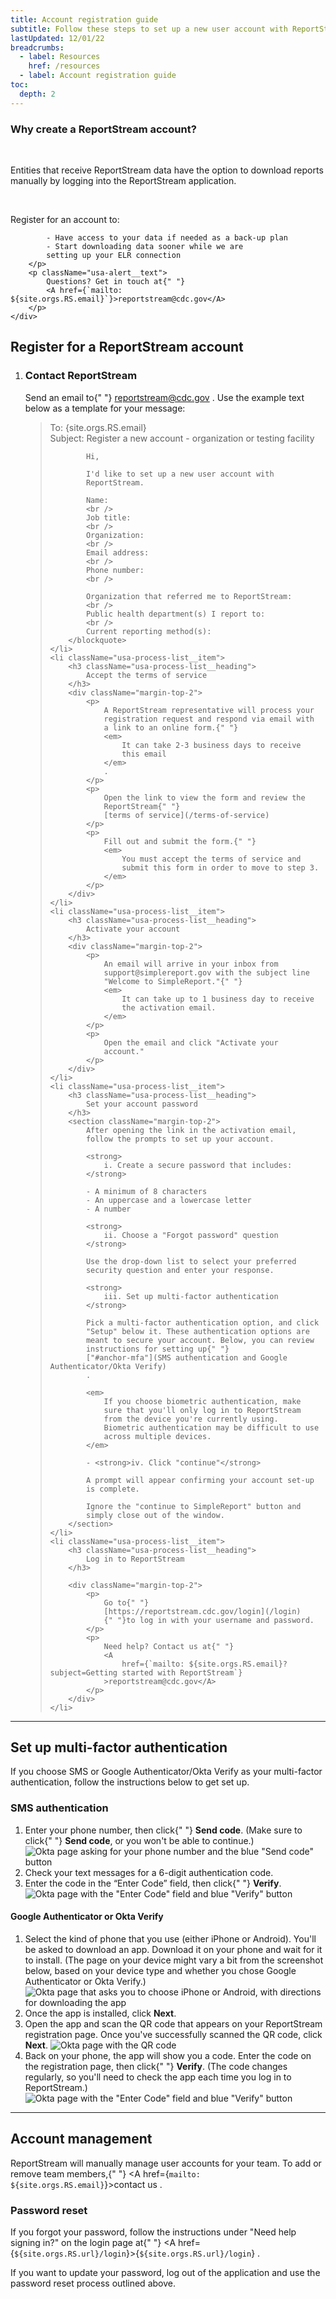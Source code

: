 ```yaml
---
title: Account registration guide
subtitle: Follow these steps to set up a new user account with ReportStream.
lastUpdated: 12/01/22
breadcrumbs:
  - label: Resources
    href: /resources
  - label: Account registration guide
toc:
  depth: 2
---
```


<div className="usa-alert usa-alert--info margin-bottom-6 measure-6">
    <div className="usa-alert__body">
        <h3 className="usa-alert__heading font-body-md margin-top-05">
            Why create a ReportStream account?
        </h3>
        <br />
        <p className="usa-alert__text">
            Entities that receive ReportStream data have the
            option to download reports manually by logging into
            the ReportStream application.
        </p>
        <br />
        <p className="usa-alert__text">
            Register for an account to:

            - Have access to your data if needed as a back-up plan
            - Start downloading data sooner while we are
            setting up your ELR connection
        </p>
        <p className="usa-alert__text">
            Questions? Get in touch at{" "}
            <A href={`mailto: ${site.orgs.RS.email}`}>reportstream@cdc.gov</A>
        </p>
    </div>
</div>

## Register for a ReportStream account

<ol className="usa-process-list rs-process-list__documentation">
    <li className="usa-process-list__item">
        <h3 className="usa-process-list__heading">
            Contact ReportStream
        </h3>
        <p className="margin-top-05">
            Send an email to{" "}
            <A href={`mailto: ${site.orgs.RS.email}?subject=Register a new account: organization or testing facility`}>reportstream@cdc.gov</A>
            . Use the example text below as a template for your
            message:
        </p>
        <blockquote className="rs-blockquote__documentation">
            To: {site.orgs.RS.email}
            <br />
            Subject: Register a new account - organization
            or testing facility

            Hi,

            I'd like to set up a new user account with
            ReportStream.

            Name:
            <br />
            Job title:
            <br />
            Organization:
            <br />
            Email address:
            <br />
            Phone number:
            <br />

            Organization that referred me to ReportStream:
            <br />
            Public health department(s) I report to:
            <br />
            Current reporting method(s):
        </blockquote>
    </li>
    <li className="usa-process-list__item">
        <h3 className="usa-process-list__heading">
            Accept the terms of service
        </h3>
        <div className="margin-top-2">
            <p>
                A ReportStream representative will process your
                registration request and respond via email with
                a link to an online form.{" "}
                <em>
                    It can take 2-3 business days to receive
                    this email
                </em>
                .
            </p>
            <p>
                Open the link to view the form and review the
                ReportStream{" "}
                [terms of service](/terms-of-service)
            </p>
            <p>
                Fill out and submit the form.{" "}
                <em>
                    You must accept the terms of service and
                    submit this form in order to move to step 3.
                </em>
            </p>
        </div>
    </li>
    <li className="usa-process-list__item">
        <h3 className="usa-process-list__heading">
            Activate your account
        </h3>
        <div className="margin-top-2">
            <p>
                An email will arrive in your inbox from
                support@simplereport.gov with the subject line
                "Welcome to SimpleReport."{" "}
                <em>
                    It can take up to 1 business day to receive
                    the activation email.
                </em>
            </p>
            <p>
                Open the email and click "Activate your
                account."
            </p>
        </div>
    </li>
    <li className="usa-process-list__item">
        <h3 className="usa-process-list__heading">
            Set your account password
        </h3>
        <section className="margin-top-2">
            After opening the link in the activation email,
            follow the prompts to set up your account.

            <strong>
                i. Create a secure password that includes:
            </strong>

            - A minimum of 8 characters
            - An uppercase and a lowercase letter
            - A number

            <strong>
                ii. Choose a "Forgot password" question
            </strong>

            Use the drop-down list to select your preferred
            security question and enter your response.

            <strong>
                iii. Set up multi-factor authentication
            </strong>

            Pick a multi-factor authentication option, and click
            "Setup" below it. These authentication options are
            meant to secure your account. Below, you can review
            instructions for setting up{" "}
            ["#anchor-mfa"](SMS authentication and Google Authenticator/Okta Verify)
            .
            
            <em>
                If you choose biometric authentication, make
                sure that you'll only log in to ReportStream
                from the device you're currently using.
                Biometric authentication may be difficult to use
                across multiple devices.
            </em>

            - <strong>iv. Click "continue"</strong>

            A prompt will appear confirming your account set-up
            is complete.

            Ignore the "continue to SimpleReport" button and
            simply close out of the window.
        </section>
    </li>
    <li className="usa-process-list__item">
        <h3 className="usa-process-list__heading">
            Log in to ReportStream
        </h3>

        <div className="margin-top-2">
            <p>
                Go to{" "}
                [https://reportstream.cdc.gov/login](/login)
                {" "}to log in with your username and password.
            </p>
            <p>
                Need help? Contact us at{" "}
                <A
                    href={`mailto: ${site.orgs.RS.email}?subject=Getting started with ReportStream`}
                >reportstream@cdc.gov</A>
            </p>
        </div>
    </li>
</ol>

---

## Set up multi-factor authentication

If you choose SMS or Google Authenticator/Okta Verify as
your multi-factor authentication, follow the instructions
below to get set up.

### SMS authentication

<ol className="usa-process-list rs-process-list__documentation">
    <li className="usa-process-list__item">
        Enter your phone number, then click{" "}
        <strong>Send code</strong>. (Make sure to click{" "}
        <strong>Send code</strong>, or you won't be able to
        continue.)
        <img
            src="/assets/img/getting-started/sms-step-1.png"
            alt='Okta page asking for your phone number and the blue "Send code" button'
        />
    </li>
    <li className="usa-process-list__item">
        Check your text messages for a 6-digit authentication
        code.
    </li>
    <li className="usa-process-list__item">
        Enter the code in the “Enter Code” field, then click{" "}
        <strong>Verify</strong>.
        <img
            src="/assets/img/getting-started/sms-step-3.png"
            alt='Okta page with the "Enter Code" field and blue "Verify" button'
        />
    </li>
</ol>

#### Google Authenticator or Okta Verify
<ol className="usa-process-list rs-process-list__documentation">
    <li className="usa-process-list__item">
        Select the kind of phone that you use (either iPhone or
        Android). You'll be asked to download an app. Download
        it on your phone and wait for it to install. (The page
        on your device might vary a bit from the screenshot
        below, based on your device type and whether you chose
        Google Authenticator or Okta Verify.)
        <br />
        <img
            src="/assets/img/getting-started/authenticator-verify-step-1.png"
            alt="Okta page that asks you to choose iPhone or Android, with directions for downloading the app"
        />
    </li>
    <li className="usa-process-list__item">
        Once the app is installed, click <strong>Next</strong>.
    </li>
    <li className="usa-process-list__item">
        Open the app and scan the QR code that appears on your
        ReportStream registration page. Once you've successfully
        scanned the QR code, click <strong>Next</strong>.
        <img
            src="/assets/img/getting-started/authenticator-verify-step-3.png"
            alt="Okta page with the QR code"
        />
    </li>
    <li className="usa-process-list__item">
        Back on your phone, the app will show you a code. Enter
        the code on the registration page, then click{" "}
        <strong>Verify</strong>. (The code changes regularly, so
        you'll need to check the app each time you log in to
        ReportStream.)
        <img
            src="/assets/img/getting-started/authenticator-verify-step-4.png"
            alt='Okta page with the "Enter Code" field and blue "Verify" button'
        />
    </li>
</ol>

---

## Account management

ReportStream will manually manage user accounts for your
team. To add or remove team members,{" "}
<A href={`mailto: ${site.orgs.RS.email}`}>contact us</A>
.

### Password reset

If you forgot your password, follow the instructions under
"Need help signing in?" on the login page at{" "}
<A href={`${site.orgs.RS.url}/login`}>{`${site.orgs.RS.url}/login`}</A>
.

If you want to update your password, log out of the
application and use the password reset process outlined
above.